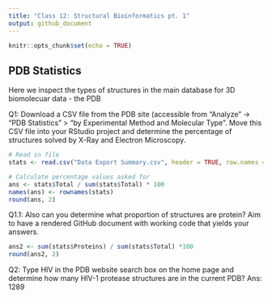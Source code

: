 ```yaml
---
title: "Class 12: Structural Bioinformatics pt. 1"
output: github_document
---
```


```r
knitr::opts_chunk$set(echo = TRUE)
```

## PDB Statistics 

Here we inspect the types of structures in the main database for 3D biomolecuar data - the PDB

Q1: Download a CSV file from the PDB site (accessible from “Analyze” -> “PDB Statistics” > “by Experimental Method and Molecular Type”. Move this CSV file into your RStudio project and determine the percentage of structures solved by X-Ray and Electron Microscopy. 

```r
# Read in file
stats <- read.csv("Data Export Summary.csv", header = TRUE, row.names = 1)

# Calculate percentage values asked for
ans <- stats$Total / sum(stats$Total) * 100 
names(ans) <- rownames(stats)
round(ans, 2)
```


Q1.1: Also can you determine what proportion of structures are protein? Aim to have a rendered GitHub document with working code that yields your answers.
```r
ans2 <- sum(stats$Proteins) / sum(stats$Total) *100
round(ans2, 2)
```


Q2: Type HIV in the PDB website search box on the home page and determine how many
HIV-1 protease structures are in the current PDB?
Ans: 1289































